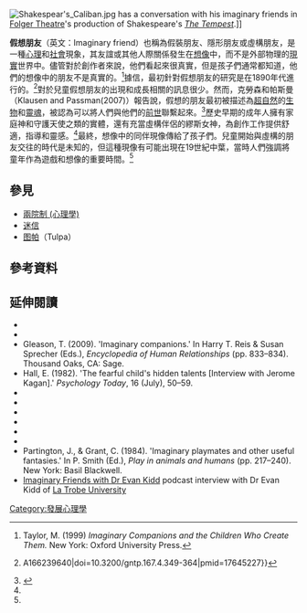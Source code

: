 {{translating|[[:en:Imaginary_friend|:en:Imaginary friend]]||tpercent=|time=2021-01-10UTC22:21:12}}
{{Request translation|en|}}

[[File:Shakespear's_Caliban.jpg|thumb]] has a conversation with his imaginary friends in [[Folger_Theatre|Folger Theatre]]'s production of Shakespeare's ''[[The_Tempest|The Tempest]]''.]]

'''假想朋友'''（英文：Imaginary friend）也稱為假裝朋友、隱形朋友或虛構朋友，是一種[[心理|心理]]和[[社會|社會]]現象，其友誼或其他人際關係發生在[[想像|想像]]中，而不是外部物理的[[現實|現實]]世界中。儘管對於創作者來說，他們看起來很真實，但是孩子們通常都知道，他們的想像中的朋友不是真實的。<ref>Taylor, M. (1999) ''Imaginary Companions and the Children Who Create Them.'' New York: Oxford University Press.</ref>據信，最初針對假想朋友的研究是在1890年代進行的。<ref name="Journal of Genetic Psychology">{{cite journal|last=Klausen|first=Espen|author2=Richard H. Passman|title=Pretend companions (imaginary playmates): the emergence of a field|journal=Journal of Genetic Psychology|date=December 2006|volume=167|issue=4|pages=349–364|url=http://go.galegroup.com/ps/i.do?&id=GALE%7CA166239640&v=2.1&it=r&p=AONE&sw=w|access-date=9 November 2011|id=Gale Document Number: GALE{{!}}A166239640|doi=10.3200/gntp.167.4.349-364|pmid=17645227}}</ref>對於兒童假想朋友的出現和成長相關的訊息很少。然而，克勞森和帕斯曼（Klausen and Passman(2007)）報告說，假想的朋友最初被描述為[[超自然|超自然]]的[[生物|生物]]和[[靈魂|靈魂]]，被認為可以將人們與他們的[[前世|前世]]聯繫起來。<ref name="Klausen 2007">{{cite journal | last1 = Klausen | first1 = E. | last2 = Passman | first2 = R. H. | year = 2007 | title = Pretend companions (imaginary playmates): The emergence of a field | journal = The Journal of Genetic Psychology | volume = 167 | issue = 4| pages = 349–364 | doi=10.3200/gntp.167.4.349-364| pmid = 17645227 }}</ref>歷史早期的成年人擁有家庭神和守護天使之類的實體，還有充當虛構伴侶的繆斯女神，為創作工作提供舒適，指導和靈感。<ref name="Klausen 2007" />最終，想像中的同伴現像傳給了孩子們。兒童開始與虛構的朋友交往的時代是未知的，但這種現像有可能出現在19世紀中葉，當時人們強調將童年作為遊戲和想像的重要時間。<ref name="Klausen 2007" />

==參見==
<!-- please do not add "God" or "religion" here. It will be reverted.-->
* [[兩院制_(心理學)|兩院制 (心理學)]]
* [[迷信|迷信]]
* [[图帕|图帕]]（Tulpa）

==參考資料==
{{Reflist|30em}}

==延伸閱讀==
* {{cite journal | last1 = Dierker | first1 = L. C. | last2 = Davis | first2 = K. F. | last3 = Sanders | first3 = B. | year = 1995 | title = The imaginary companion phenomenon: An analysis of personality correlates and developmental antecedents. | journal = Dissociation | volume = 8 | pages = 220–228 }}
* {{cite journal | last1 = Gleason | first1 = T | year = 2002 | title = Social provisions of real and imaginary relationships in early childhood. | url = https://archive.org/details/sim_developmental-psychology_2002-11_38_6/page/979 | journal = Developmental Psychology | volume = 38 | issue = 6| pages = 979–992 | doi=10.1037/0012-1649.38.6.979| pmid = 12428709 }}
* Gleason, T. (2009). 'Imaginary companions.' In Harry T. Reis & Susan Sprecher (Eds.), ''Encyclopedia of Human Relationships'' (pp. 833–834). Thousand Oaks, CA: Sage.
* Hall, E. (1982). 'The fearful child's hidden talents [Interview with Jerome Kagan].' ''Psychology Today'', 16 (July), 50–59.
* {{cite journal | last1 = Hurlock | first1 = E. | last2 = Burstein | first2 = M. | year = 1932 | title = The imaginary playmate: A questionnaire study. | journal = Journal of Genetic Psychology | volume = 41 | issue = 2| pages = 380–392 | doi=10.1080/08856559.1932.10533102}}
* {{cite journal | last1 = Manosevitz | first1 = M. | last2 = Fling | first2 = S. | last3 = Prentice | first3 = N. | year = 1977 | title = Imaginary companions in young children: Relationships with intelligence, creativity and waiting ability. | doi = 10.1111/j.1469-7610.1977.tb00418.x | pmid = 838788 | journal = Journal of Child Psychology and Psychiatry | volume = 18 | issue = 1| pages = 73–78 }}
* {{cite journal | last1 = Manosevitz | first1 = M. | last2 = Prentice | first2 = N. | last3 = Wilson | first3 = F. | year = 1973 | title = Individual and family correlates of imaginary companions in preschool children. | url = https://archive.org/details/sim_developmental-psychology_1973-01_8_1/page/72 | journal = Developmental Psychology | volume = 8 | pages = 72–79 | doi=10.1037/h0033834}}
* {{cite journal | last1 = Mauro | first1 = J | year = 1991 | title = 'The friend that only I can see: A longitudinal investigation of children's imaginary companions' (Doctoral dissertation, University of Oregon, Eugene, 1991) | journal = Dissertation Abstracts International | volume = 52 | page = 4995 }}
* {{cite journal | last1 = Meyer | first1 = J. | last2 = Tuber | first2 = S. | year = 1989 | title = Intrapsychic and behavioral correlates of the phenomenon of imaginary companions in young children. | url = https://archive.org/details/sim_psychoanalytic-psychology_spring-1989_6_2/page/151 | journal = Psychoanalytic Psychology | volume = 6 | issue = 2| pages = 151–168 | doi=10.1037/0736-9735.6.2.151}}
* {{cite journal | last1 = Nagera | first1 = H | year = 1969 | title = The imaginary companion: Its significance for ego development and conflict solution. | journal = Psychoanalytic Study of the Child | volume = 24 | pages = 165–195 | doi = 10.1080/00797308.1969.11822691 }}
* Partington, J., & Grant, C. (1984). 'Imaginary playmates and other useful fantasies.' In P. Smith (Ed.), ''Play in animals and humans'' (pp. 217–240). New York: Basil Blackwell.
* [http://www.latrobe.edu.au/news/articles/2009/podcasts/imaginary-friends-with-evan-kidd/transcript Imaginary Friends with Dr Evan Kidd] {{Wayback|url=http://www.latrobe.edu.au/news/articles/2009/podcasts/imaginary-friends-with-evan-kidd/transcript |date=20200623171923 }} podcast interview with Dr Evan Kidd of [[La_Trobe_University|La Trobe University]]

[[Category:發展心理學|Category:發展心理學]]